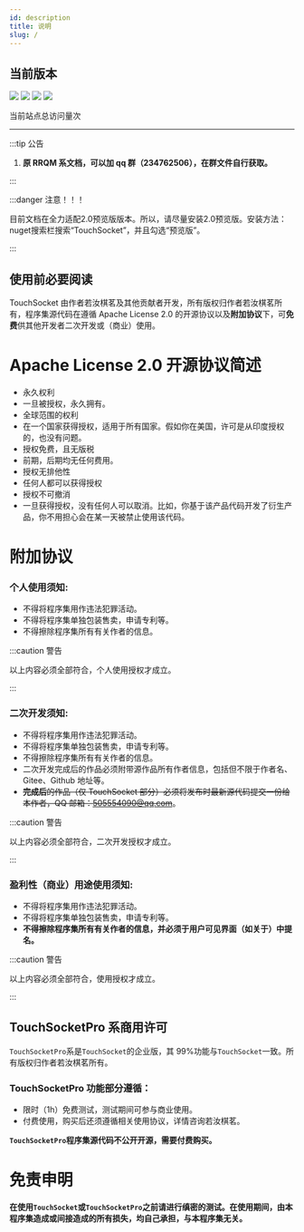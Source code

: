```yaml
---
id: description
title: 说明
slug: /
---
```


## 当前版本

![](https://img.shields.io/nuget/v/TouchSocket.svg?label=TouchSocket#crop=0&crop=0&crop=1&crop=1&height=25&id=nWQ9P&originHeight=20&originWidth=126&originalType=binary&ratio=1&rotation=0&showTitle=false&status=done&style=none&title=&width=160) ![](https://img.shields.io/nuget/v/TouchSocket.AspNetCore.svg?label=TouchSocket.AspNetCore#crop=0&crop=0&crop=1&crop=1&height=25&id=FWXGC&originHeight=20&originWidth=194&originalType=binary&ratio=1&rotation=0&showTitle=false&status=done&style=none&title=&width=245)
![](https://img.shields.io/nuget/v/TouchSocketPro.svg?label=TouchSocketPro#crop=0&crop=0&crop=1&crop=1&height=25&id=oHu5g&originHeight=20&originWidth=144&originalType=binary&ratio=1&rotation=0&showTitle=false&status=done&style=none&title=&width=179) ![](https://img.shields.io/nuget/v/TouchSocketPro.AspNetCore.svg?label=TouchSocketPro.AspNetCore#crop=0&crop=0&crop=1&crop=1&height=25&id=K0VEy&originHeight=20&originWidth=212&originalType=binary&ratio=1&rotation=0&showTitle=false&status=done&style=none&title=&width=261)

<script src="//busuanzi.ibruce.info/busuanzi/2.3/busuanzi.pure.mini.js"></script>

当前站点总访问量<span id="busuanzi_value_site_pv"></span>次

---

:::tip 公告

1. **原 RRQM 系文档，可以加 qq 群（234762506），在群文件自行获取。**

:::  

:::danger 注意！！！

目前文档在全力适配2.0预览版版本。所以，请尽量安装2.0预览版。安装方法：nuget搜索栏搜索“TouchSocket”，并且勾选“预览版”。

:::  


## 使用前必要阅读

TouchSocket 由作者若汝棋茗及其他贡献者开发，所有版权归作者若汝棋茗所有，程序集源代码在遵循 Apache License 2.0 的开源协议以及**附加协议**下，可**免费**供其他开发者二次开发或（商业）使用。

# Apache License 2.0 开源协议简述

- 永久权利
- 一旦被授权，永久拥有。
- 全球范围的权利
- 在一个国家获得授权，适用于所有国家。假如你在美国，许可是从印度授权的，也没有问题。
- 授权免费，且无版税
- 前期，后期均无任何费用。
- 授权无排他性
- 任何人都可以获得授权
- 授权不可撤消
- 一旦获得授权，没有任何人可以取消。比如，你基于该产品代码开发了衍生产品，你不用担心会在某一天被禁止使用该代码。

# 附加协议

<a name="qLp3q"></a>

### 个人使用须知:

- 不得将程序集用作违法犯罪活动。
- 不得将程序集单独包装售卖，申请专利等。
- 不得擦除程序集所有有关作者的信息。

:::caution 警告

以上内容必须全部符合，个人使用授权才成立。

:::  

### 二次开发须知:

- 不得将程序集用作违法犯罪活动。
- 不得将程序集单独包装售卖，申请专利等。
- 不得擦除程序集所有有关作者的信息。
- 二次开发完成后的作品必须附带源作品所有作者信息，包括但不限于作者名、Gitee、Github 地址等。
- ~~**完成后**的作品（仅 TouchSocket 部分）必须将发布时最新源代码提交一份给本作者，QQ 邮箱：505554090@qq.com~~。

:::caution 警告

以上内容必须全部符合，二次开发授权才成立。

:::  

### 盈利性（商业）用途使用须知:

- 不得将程序集用作违法犯罪活动。
- 不得将程序集单独包装售卖，申请专利等。
- **不得擦除程序集所有有关作者的信息，并必须于用户可见界面（如关于）中提名。**

:::caution 警告

以上内容必须全部符合，使用授权才成立。

:::  

## TouchSocketPro 系商用许可

`TouchSocketPro`系是`TouchSocket`的企业版，其 99%功能与`TouchSocket`一致。所有版权归作者若汝棋茗所有。

### TouchSocketPro 功能部分遵循：

- 限时（1h）免费测试，测试期间可参与商业使用。
- 付费使用，购买后还须遵循相关使用协议，详情咨询若汝棋茗。

**`TouchSocketPro`程序集源代码不公开开源，需要付费购买。**

# 免责申明

**在使用`TouchSocket`**或**`TouchSocketPro`之前请进行缜密的测试。在使用期间，由本程序集造成或间接造成的所有损失，均自己承担，与本程序集无关。**
